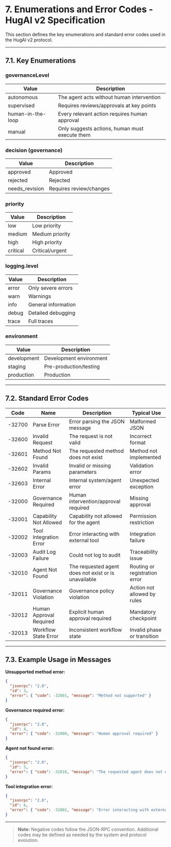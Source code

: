 # 7. Enumerations and Error Codes - HugAI v2 Specification

This section defines the key enumerations and standard error codes used in the HugAI v2 protocol.

---

## 7.1. Key Enumerations

### governanceLevel
| Value              | Description                                      |
|--------------------|-------------------------------------------------|
| autonomous         | The agent acts without human intervention        |
| supervised         | Requires reviews/approvals at key points         |
| human-in-the-loop  | Every relevant action requires human approval    |
| manual             | Only suggests actions, human must execute them   |

### decision (governance)
| Value           | Description                        |
|-----------------|------------------------------------|
| approved        | Approved                            |
| rejected        | Rejected                            |
| needs_revision  | Requires review/changes             |

### priority
| Value     | Description                |
|-----------|---------------------------|
| low       | Low priority               |
| medium    | Medium priority            |
| high      | High priority              |
| critical  | Critical/urgent            |

### logging.level
| Value   | Description                |
|---------|---------------------------|
| error   | Only severe errors         |
| warn    | Warnings                   |
| info    | General information        |
| debug   | Detailed debugging         |
| trace   | Full traces                |

### environment
| Value        | Description                |
|--------------|---------------------------|
| development  | Development environment    |
| staging      | Pre-production/testing     |
| production   | Production                 |

---

## 7.2. Standard Error Codes

| Code      | Name                      | Description                                         | Typical Use                       |
|-----------|---------------------------|-----------------------------------------------------|-----------------------------------|
| -32700    | Parse Error               | Error parsing the JSON message                      | Malformed JSON                    |
| -32600    | Invalid Request           | The request is not valid                            | Incorrect format                  |
| -32601    | Method Not Found          | The requested method does not exist                 | Method not implemented            |
| -32602    | Invalid Params            | Invalid or missing parameters                       | Validation error                  |
| -32603    | Internal Error            | Internal system/agent error                         | Unexpected exception              |
| -32000    | Governance Required       | Human intervention/approval required                | Missing approval                  |
| -32001    | Capability Not Allowed    | Capability not allowed for the agent                | Permission restriction            |
| -32002    | Tool Integration Error    | Error interacting with external tool                | Integration failure               |
| -32003    | Audit Log Failure         | Could not log to audit                              | Traceability issue                |
| -32010    | Agent Not Found           | The requested agent does not exist or is unavailable| Routing or registration error     |
| -32011    | Governance Violation      | Governance policy violation                         | Action not allowed by rules       |
| -32012    | Human Approval Required   | Explicit human approval required                    | Mandatory checkpoint              |
| -32013    | Workflow State Error      | Inconsistent workflow state                         | Invalid phase or transition       |

---

## 7.3. Example Usage in Messages

**Unsupported method error:**
```json
{
  "jsonrpc": "2.0",
  "id": 3,
  "error": { "code": -32601, "message": "Method not supported" }
}
```

**Governance required error:**
```json
{
  "jsonrpc": "2.0",
  "id": 4,
  "error": { "code": -32000, "message": "Human approval required" }
}
```

**Agent not found error:**
```json
{
  "jsonrpc": "2.0",
  "id": 5,
  "error": { "code": -32010, "message": "The requested agent does not exist" }
}
```

**Tool integration error:**
```json
{
  "jsonrpc": "2.0",
  "id": 6,
  "error": { "code": -32002, "message": "Error interacting with external tool" }
}
```

---

> **Note:** Negative codes follow the JSON-RPC convention. Additional codes may be defined as needed by the system and protocol evolution.